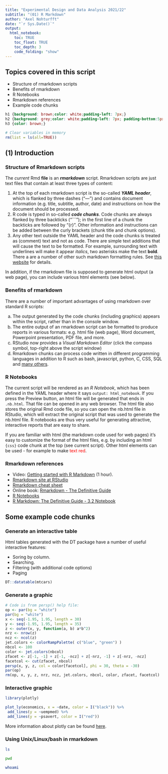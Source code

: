 ```yaml
---
title: "Experimental Design and Data Analysis 2021/22"
subtitle: "(01) R Markdown"
author: "Axel Nohturfft"
date: "`r Sys.Date()`"
output: 
  html_notebook:
    toc: TRUE
    toc_float: TRUE
    toc_depth: 3
    code_folding: "show"
---
```


## Topics covered in this script  

* Structure of rmarkdown scripts  
* Benefits of rmarkdown  
* R Notebooks  
* Rmarkdown references  
* Example code chunks  


```css
h1 {background: brown;color: white;padding-left: 7px;}
h2 {background: grey;color: white;padding-left: 7px; padding-bottom:5px;}
h3 {color: brown;}
```


```r
# Clear variables in memory
rm(list = ls(all=TRUE))
```


## (1) Introduction  
### Structure of Rmarkdown scripts  
The *current* Rmd **file** is an ***rmarkdown*** script. Rmarkdown scripts are just text files that contain at least three types of content:  

1. At the top of each rmarkdown script is the so-called ***YAML header***, which is flanked by three dashes ("---") and contains document information (e.g. title, subtitle, author, date) and instructions on how the document should be processed.  
2. R code is typed in so-called ***code chunks***. Code chunks are always flanked by three backticks ("```"); in the first line of a chunk the backticks are followed by "{r}". Other information and instructions can be added between the curly brackets (chunk title and chunk options).  
3. Any other text outside the YAML header and the code chunks is treated as (comment) text and not as code. There are simple text additions that will cause the text to be formatted. For example, surrounding text with underlines will make it appear _italics_, two asterisks make the text **bold**. There a are a number of other such markdown formatting rules. See [this website](https://rmarkdown.rstudio.com/authoring_basics.html) for details.  

In addition, if the rmarkdown file is supposed to generate html output (a web page), you can include various html elements (see below).  

### Benefits of rmarkdown  
There are a number of important advantages of using rmarkdown over standard R scripts:  

a. The output generated by the code chunks (including graphics) appears within the script, rather than in the console window.  
b. The entire output of an rmarkdown script can be formatted to produce reports in various formats: e.g. html file (web page), Word document, Powerpoint presentation, PDF file, and more.  
c. RStudio now provides a _Visual Markdown Editor_ (click the compass symbol, top-right above the script window)  
d. Rmarkdown chunks can process code written in different programming languages in addition to R such as bash, javascript, python, C, CSS, SQL and [many others](https://bookdown.org/yihui/rmarkdown/language-engines.html).

### R Notebooks  
The current script will be rendered as an _R Notebook_, which has been defined in the YAML header where it says `output: html_notebook`. If you press the Preview button, an html file will be generated that ends in `.nb.html`. That file can be opened in any web browser. The html file also stores the original Rmd code file, so you can open the nb.html file in RStudio, which will extract the original script that was used to generate the nb.html file. R notebooks are thus very useful for generating attractive, interactive reports that are easy to share.  

If you are familiar with html (the markdown code used for web pages) it's easy to customize the format of the html files, e.g. by including an html `{css}` code chunk at the top (see current script). Other html elements can be used - for example to make <span style="color:red">text red</span>. 

### Rmarkdown references  

* Video: [Getting started with R Markdown](https://www.rstudio.com/resources/webinars/getting-started-with-r-markdown/) (1 hour). 
* [Rmarkdown site at RStudio](https://rmarkdown.rstudio.com/)  
* [Rmarkdown cheat sheet](https://rmarkdown.rstudio.com/lesson-15.html)  
* Online book: [Rmarkdown - The Definitive Guide](https://bookdown.org/yihui/rmarkdown/)  
* [R Notebooks](https://rmarkdown.rstudio.com/lesson-10.html)  
* [R Markdown: The Definitive Guide - 3.2 Notebook](https://bookdown.org/yihui/rmarkdown/notebook.html)

## Some example code chunks  

### Generate an interactive table  
Html tables generated with the DT package have a number of useful interactive features:

* Soring by column. 
* Searching. 
* Filtering (with additional code options)  
* Paging

```r
DT::datatable(mtcars)
```

### Generate a graphic  
```r
# Code is from persp() help file:
op <- par(bg = "white")
par(bg = "white")
x <- seq(-1.95, 1.95, length = 30)
y <- seq(-1.95, 1.95, length = 35)
z <- outer(x, y, function(a, b) a*b^2)
nrz <- nrow(z)
ncz <- ncol(z)
jet.colors <- colorRampPalette( c("blue", "green") )
nbcol <- 100
color <- jet.colors(nbcol)
zfacet <- z[-1, -1] + z[-1, -ncz] + z[-nrz, -1] + z[-nrz, -ncz]
facetcol <- cut(zfacet, nbcol)
persp(x, y, z, col = color[facetcol], phi = 30, theta = -30)
par(op)
rm(op, x, y, z, nrz, ncz, jet.colors, nbcol, color, zfacet, facetcol)
```

### Interactive graphic  
```r
library(plotly)

plot_ly(economics, x = ~date, color = I("black")) %>%
 add_lines(y = ~uempmed) %>%
 add_lines(y = ~psavert, color = I("red"))
```

More information about plotly can be found [here](https://plotly.com/r/getting-started/).

### Using Unix/Linux/bash in rmarkdown
```bash
ls
```

```bash
pwd
```

```bash
whoami
```

